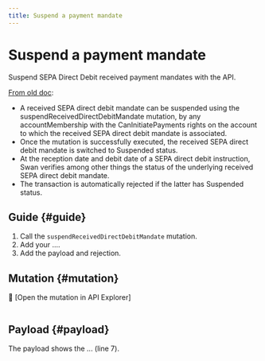 ```yaml
---
title: Suspend a payment mandate
---
```


# Suspend a payment mandate

Suspend SEPA Direct Debit received payment mandates with the API.

[From old doc](https://docs.swan.io/concept/payment/direct-debit#suspension-of-a-received-sepa-direct-debit-mandate):

- A received SEPA direct debit mandate can be suspended using the suspendReceivedDirectDebitMandate mutation, by any accountMembership with the CanInitiatePayments rights on the account to which the received SEPA direct debit mandate is associated.
- Once the mutation is successfully executed, the received SEPA direct debit mandate is switched to Suspended status.
- At the reception date and debit date of a SEPA direct debit instruction, Swan verifies among other things the status of the underlying received SEPA direct debit mandate.
- The transaction is automatically rejected if the latter has Suspended status.

## Guide {#guide}

1. Call the `suspendReceivedDirectDebitMandate` mutation.
1. Add your ....
1. Add the payload and rejection.

## Mutation {#mutation}

🔎 [Open the mutation in API Explorer]

```graphql {2} showLineNumbers

```

## Payload {#payload}

The payload shows the ... (line 7).

```json {5} showLineNumbers

```